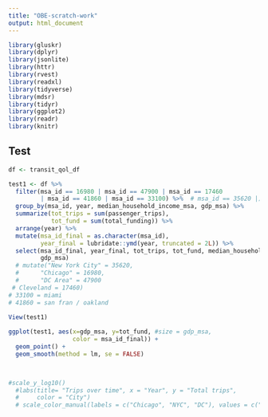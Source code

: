 ```yaml
---
title: "OBE-scratch-work"
output: html_document
---
```


```r
library(gluskr)
library(dplyr)
library(jsonlite)
library(httr)
library(rvest)
library(readxl)
library(tidyverse)
library(mdsr)   
library(tidyr)
library(ggplot2)
library(readr)
library(knitr)

```

## Test 
```r

df <- transit_qol_df

test1 <- df %>% 
  filter(msa_id == 16980 | msa_id == 47900 | msa_id == 17460
         | msa_id == 41860 | msa_id == 33100) %>%  # msa_id == 35620 |) %>% 
  group_by(msa_id, year, median_household_income_msa, gdp_msa) %>% 
  summarize(tot_trips = sum(passenger_trips),
            tot_fund = sum(total_funding)) %>% 
  arrange(year) %>% 
  mutate(msa_id_final = as.character(msa_id),
         year_final = lubridate::ymd(year, truncated = 2L)) %>% 
  select(msa_id_final, year_final, tot_trips, tot_fund, median_household_income_msa,
         gdp_msa)
  # mutate("New York City" = 35620,
  #      "Chicago" = 16980,
  #      "DC Area" = 47900
 # Cleveland = 17460)
# 33100 = miami
# 41860 = san fran / oakland
  
View(test1)

ggplot(test1, aes(x=gdp_msa, y=tot_fund, #size = gdp_msa,
                  color = msa_id_final)) +
  geom_point() +
  geom_smooth(method = lm, se = FALSE)
  


#scale_y_log10() 
  #labs(title= "Trips over time", x = "Year", y = "Total trips",
  #     color = "City") 
  # scale_color_manual(labels = c("Chicago", "NYC", "DC"), values = c("blue", "red", "green"))


```
